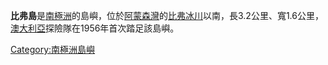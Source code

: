 {{Infobox islands
| name             = Beaver Island
| image_name       = 
| image_caption    = 
| map              = Antarctica
| map_caption      = Location in Antarctica
| location         = [[南极洲|南极洲]]
| coordinates      = {{coord|67|7|S|50|47|E|source:GNIS|display=inline,title}}
| area_km2         = 
| length_km        = 3.7
| width_km         = 1.9
| elevation_m      = 
| population       = 0
| treaty_system    = [[南极条约体系|南极条约体系]]
}}
'''比弗島'''是[[南極洲|南極洲]]的島嶼，位於[[阿蒙森灣_(南極洲)|阿蒙森灣]]的[[比弗冰川|比弗冰川]]以南，長3.2公里、寬1.6公里，[[澳大利亞|澳大利亞]]探險隊在1956年首次踏足該島嶼。

{{Antarctica-geo-stub}}
[[Category:南極洲島嶼|Category:南極洲島嶼]]